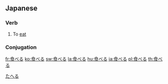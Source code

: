 ==Japanese==
[[Category:1000 Japanese basic words|たへる]]
===Verb===
{{ja-verb|kk|type=2|hira=たべる|rom=taberu|hidx=たへる}}
#To [[eat]]
===Conjugation===
{{ja-ichi|食べ|たべ|tabe}}

[[fr:食べる]]
[[ko:食べる]]
[[sw:食べる]]
[[la:食べる]]
[[hu:食べる]]
[[ja:食べる]]
[[pl:食べる]]
[[th:食べる]]